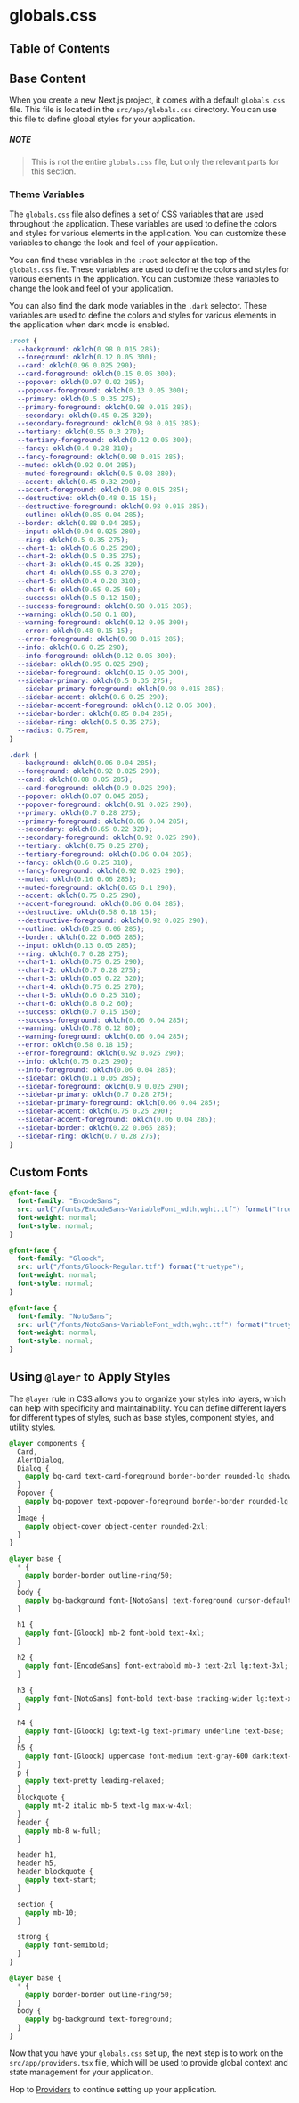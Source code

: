 
# globals.css

## Table of Contents

## Base Content

When you create a new Next.js project, it comes with a default `globals.css` file. This file is located in the `src/app/globals.css` directory. You can use this file to define global styles for your application.

##### NOTE

> This is not the entire `globals.css` file, but only the relevant parts for this section.

### Theme Variables

The `globals.css` file also defines a set of CSS variables that are used throughout the application. These variables are used to define the colors and styles for various elements in the application. You can customize these variables to change the look and feel of your application.

You can find these variables in the `:root` selector at the top of the `globals.css` file. These variables are used to define the colors and styles for various elements in the application. You can customize these variables to change the look and feel of your application.

You can also find the dark mode variables in the `.dark` selector. These variables are used to define the colors and styles for various elements in the application when dark mode is enabled.

```css
:root {
  --background: oklch(0.98 0.015 285);
  --foreground: oklch(0.12 0.05 300);
  --card: oklch(0.96 0.025 290);
  --card-foreground: oklch(0.15 0.05 300);
  --popover: oklch(0.97 0.02 285);
  --popover-foreground: oklch(0.13 0.05 300);
  --primary: oklch(0.5 0.35 275);
  --primary-foreground: oklch(0.98 0.015 285);
  --secondary: oklch(0.45 0.25 320);
  --secondary-foreground: oklch(0.98 0.015 285);
  --tertiary: oklch(0.55 0.3 270);
  --tertiary-foreground: oklch(0.12 0.05 300);
  --fancy: oklch(0.4 0.28 310);
  --fancy-foreground: oklch(0.98 0.015 285);
  --muted: oklch(0.92 0.04 285);
  --muted-foreground: oklch(0.5 0.08 280);
  --accent: oklch(0.45 0.32 290);
  --accent-foreground: oklch(0.98 0.015 285);
  --destructive: oklch(0.48 0.15 15);
  --destructive-foreground: oklch(0.98 0.015 285);
  --outline: oklch(0.85 0.04 285);
  --border: oklch(0.88 0.04 285);
  --input: oklch(0.94 0.025 280);
  --ring: oklch(0.5 0.35 275);
  --chart-1: oklch(0.6 0.25 290);
  --chart-2: oklch(0.5 0.35 275);
  --chart-3: oklch(0.45 0.25 320);
  --chart-4: oklch(0.55 0.3 270);
  --chart-5: oklch(0.4 0.28 310);
  --chart-6: oklch(0.65 0.25 60);
  --success: oklch(0.5 0.12 150);
  --success-foreground: oklch(0.98 0.015 285);
  --warning: oklch(0.58 0.1 80);
  --warning-foreground: oklch(0.12 0.05 300);
  --error: oklch(0.48 0.15 15);
  --error-foreground: oklch(0.98 0.015 285);
  --info: oklch(0.6 0.25 290);
  --info-foreground: oklch(0.12 0.05 300);
  --sidebar: oklch(0.95 0.025 290);
  --sidebar-foreground: oklch(0.15 0.05 300);
  --sidebar-primary: oklch(0.5 0.35 275);
  --sidebar-primary-foreground: oklch(0.98 0.015 285);
  --sidebar-accent: oklch(0.6 0.25 290);
  --sidebar-accent-foreground: oklch(0.12 0.05 300);
  --sidebar-border: oklch(0.85 0.04 285);
  --sidebar-ring: oklch(0.5 0.35 275);
  --radius: 0.75rem;
}

.dark {
  --background: oklch(0.06 0.04 285);
  --foreground: oklch(0.92 0.025 290);
  --card: oklch(0.08 0.05 285);
  --card-foreground: oklch(0.9 0.025 290);
  --popover: oklch(0.07 0.045 285);
  --popover-foreground: oklch(0.91 0.025 290);
  --primary: oklch(0.7 0.28 275);
  --primary-foreground: oklch(0.06 0.04 285);
  --secondary: oklch(0.65 0.22 320);
  --secondary-foreground: oklch(0.92 0.025 290);
  --tertiary: oklch(0.75 0.25 270);
  --tertiary-foreground: oklch(0.06 0.04 285);
  --fancy: oklch(0.6 0.25 310);
  --fancy-foreground: oklch(0.92 0.025 290);
  --muted: oklch(0.16 0.06 285);
  --muted-foreground: oklch(0.65 0.1 290);
  --accent: oklch(0.75 0.25 290);
  --accent-foreground: oklch(0.06 0.04 285);
  --destructive: oklch(0.58 0.18 15);
  --destructive-foreground: oklch(0.92 0.025 290);
  --outline: oklch(0.25 0.06 285);
  --border: oklch(0.22 0.065 285);
  --input: oklch(0.13 0.05 285);
  --ring: oklch(0.7 0.28 275);
  --chart-1: oklch(0.75 0.25 290);
  --chart-2: oklch(0.7 0.28 275);
  --chart-3: oklch(0.65 0.22 320);
  --chart-4: oklch(0.75 0.25 270);
  --chart-5: oklch(0.6 0.25 310);
  --chart-6: oklch(0.8 0.2 60);
  --success: oklch(0.7 0.15 150);
  --success-foreground: oklch(0.06 0.04 285);
  --warning: oklch(0.78 0.12 80);
  --warning-foreground: oklch(0.06 0.04 285);
  --error: oklch(0.58 0.18 15);
  --error-foreground: oklch(0.92 0.025 290);
  --info: oklch(0.75 0.25 290);
  --info-foreground: oklch(0.06 0.04 285);
  --sidebar: oklch(0.1 0.05 285);
  --sidebar-foreground: oklch(0.9 0.025 290);
  --sidebar-primary: oklch(0.7 0.28 275);
  --sidebar-primary-foreground: oklch(0.06 0.04 285);
  --sidebar-accent: oklch(0.75 0.25 290);
  --sidebar-accent-foreground: oklch(0.06 0.04 285);
  --sidebar-border: oklch(0.22 0.065 285);
  --sidebar-ring: oklch(0.7 0.28 275);
}
```

<BackToTop />

## Custom Fonts

```css
@font-face {
  font-family: "EncodeSans";
  src: url("/fonts/EncodeSans-VariableFont_wdth,wght.ttf") format("truetype");
  font-weight: normal;
  font-style: normal;
}

@font-face {
  font-family: "Gloock";
  src: url("/fonts/Gloock-Regular.ttf") format("truetype");
  font-weight: normal;
  font-style: normal;
}

@font-face {
  font-family: "NotoSans";
  src: url("/fonts/NotoSans-VariableFont_wdth,wght.ttf") format("truetype");
  font-weight: normal;
  font-style: normal;
}
```

## Using `@layer` to Apply Styles

The `@layer` rule in CSS allows you to organize your styles into layers, which can help with specificity and maintainability. You can define different layers for different types of styles, such as base styles, component styles, and utility styles.

```css
@layer components {
  Card,
  AlertDialog,
  Dialog {
    @apply bg-card text-card-foreground border-border rounded-lg shadow-md;
  }
  Popover {
    @apply bg-popover text-popover-foreground border-border rounded-lg shadow-md;
  }
  Image {
    @apply object-cover object-center rounded-2xl;
  }
}

@layer base {
  * {
    @apply border-border outline-ring/50;
  }
  body {
    @apply bg-background font-[NotoSans] text-foreground cursor-default;
  }

  h1 {
    @apply font-[Gloock] mb-2 font-bold text-4xl;
  }

  h2 {
    @apply font-[EncodeSans] font-extrabold mb-3 text-2xl lg:text-3xl;
  }

  h3 {
    @apply font-[NotoSans] font-bold text-base tracking-wider lg:text-xl;
  }

  h4 {
    @apply font-[Gloock] lg:text-lg text-primary underline text-base;
  }
  h5 {
    @apply font-[Gloock] uppercase font-medium text-gray-600 dark:text-gray-400 text-xs;
  }
  p {
    @apply text-pretty leading-relaxed;
  }
  blockquote {
    @apply mt-2 italic mb-5 text-lg max-w-4xl;
  }
  header {
    @apply mb-8 w-full;
  }

  header h1,
  header h5,
  header blockquote {
    @apply text-start;
  }

  section {
    @apply mb-10;
  }

  strong {
    @apply font-semibold;
  }
}

@layer base {
  * {
    @apply border-border outline-ring/50;
  }
  body {
    @apply bg-background text-foreground;
  }
}
```

Now that you have your `globals.css` set up, the next step is to work on the `src/app/providers.tsx` file, which will be used to provide global context and state management for your application.

Hop to [Providers](/ecommerce-platform/getting-set-up/theme-provider) to continue setting up your application.

<BackToTop />
